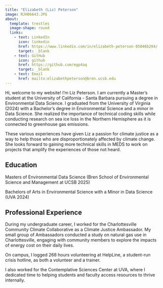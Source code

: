 ```yaml
---
title: "Elizabeth (Liz) Peterson"
image: RJH06643.JPG
about:
  template: trestles
  image-shape: round
  links:
    - text: LinkedIn
      icon: linkedin
      href: https://www.linkedin.com/in/elizabeth-peterson-85046b204/
      target: _blank
    - text: GitHub
      icon: github
      href: https://github.com/egp4aq
      target: _blank
    - text: Email
      href: mailto:elizabethpeterson@bren.ucsb.edu
---
```


Hi, welcome to my website! I'm Liz Peterson. I am currently a Master's student at the University of California - Santa Barbara pursuing a degree in Environmental Data Science. I graduated from the University of Virginia (2024) with a Bachelor’s degree in Environmental Science and a minor in Data Science. She realized the importance of technical coding skills while conducting research on sea ice loss in the Northern Hemisphere as it is connected to greenhouse gas emissions. 

These various experiences have given Liz a passion for climate justice as a way to help those who are disproportionately affected by climate change. She looks forward to gaining more technical skills in MEDS to work on projects that amplify the experiences of those not heard. 

## [Education]{.title}

Masters of Environmental Data Science (Bren School of Environmental Science and Management at UCSB 2025)

Bachelors of Arts in Environmental Science with a Minor in Data Science (UVA 2024)

## [Professional Experience]{.title}

During my undergraduate career, I worked for the Charlottesville Community Climate Collaborative as a Climate Justice Ambassador. My small group of Ambassadors conducted a study on natural gas use in Charlottesville, engaging with community members to explore the impacts of energy cost on their daily lives.

On campus, I logged 268 hours volunteering at HelpLine, a student-run crisis hotline, as both a volunteer and a trainer. 

I also worked for the Contemplative Sciences Center at UVA, where I dedicated time to helping students and faculty access resources to thrive internally.
